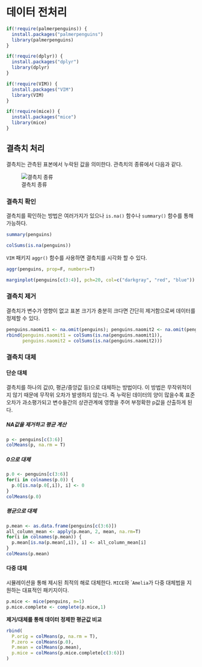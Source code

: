 # 데이터 전처리

```r
if(!require(palmerpenguins)) {
  install.packages("palmerpenguins")
  library(palmerpenguins)
}

if(!require(dplyr)) {
  install.packages("dplyr")
  library(dplyr)
}

if(!require(VIM)) {
  install.packages("VIM")
  library(VIM)
}

if(!require(mice)) {
  install.packages("mice")
  library(mice)
}

```


## 결측치 처리

결측치는 관측된 표본에서 누락된 값을 의미한다. 관측치의 종류에서 다음과 같다.

![결측치 종류](https://miro.medium.com/max/1400/1*cPNnAnoOYArYyTDPNjJg3A.gif)  

### 결측치 확인

결측치를 확인하는 방법은 여러가지가 있으나 `is.na()` 함수나 `summary()` 함수를 통해 가능하다.

```r
summary(penguins)
```

```r
colSums(is.na(penguins))
```

`VIM` 패키지 `aggr()` 함수를 사용하면 결측치를 시각화 할 수 있다.

```r
aggr(penguins, prop=F, numbers=T)
```

```r
marginplot(penguins[c(3:4)], pch=20, col=c("darkgray", "red", "blue"))
```

### 결측치 제거

결측치가 변수가 영향이 없고 표본 크기가 충분히 크다면 간단히 제거함으로써 데이터를 정제할 수 있다.

```r
penguins.naomit1 <- na.omit(penguins); penguins.naomit2 <- na.omit(penguins);
rbind(penguins.naomit1 = colSums(is.na(penguins.naomit1)), 
      penguins.naomit2 = colSums(is.na(penguins.naomit2)))
```

### 결측치 대체

#### 단순 대체

결측치를 하나의 값(0, 평균/중앙값 등)으로 대체하는 방법이다. 이 방법은 무작위적이지 않기 때문에 무작위 오차가 발생하지 않는다. 즉 누락된 데이터의 양이 많을수록 표준오차가 과소평가되고 변수들간의 상관관계에 영향을 주어 부정확한 p값을 산출하게 된다.  

##### NA값을 제거하고 평균 계산

```r
p <- penguins[c(3:6)]
colMeans(p, na.rm = T)
```

##### 0으로 대체  

```r
p.0 <- penguins[c(3:6)]
for(i in colnames(p.0)) { 
  p.0[is.na(p.0[,i]), i] <- 0
}
colMeans(p.0)
```

##### 평균으로 대체  

```r
p.mean <- as.data.frame(penguins[c(3:6)])
all_column_mean <- apply(p.mean, 2, mean, na.rm=T)
for(i in colnames(p.mean)) { 
  p.mean[is.na(p.mean[,i]), i] <- all_column_mean[i]
}
colMeans(p.mean)
```

#### 다중 대체

시뮬레이션을 통해 제시된 최적의 해로 대체한다. `MICE`와 ``Amelia`가 다중 대체법을 지원하는 대표적인  패키지이다. 

```r
p.mice <- mice(penguins, m=1)
p.mice.complete <- complete(p.mice,1)
```

**제거/대체를 통해 데이터 정제한 평균값 비교**

```r
rbind(
  P.orig = colMeans(p, na.rm = T),
  P.zero = colMeans(p.0),
  P.mean = colMeans(p.mean),
  p.mice = colMeans(p.mice.complete[c(3:6)])
)
```

```r

```

